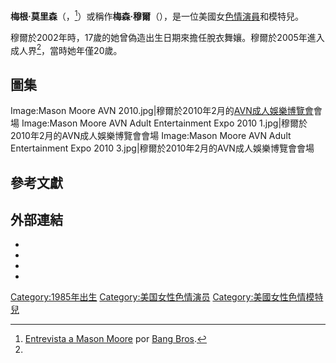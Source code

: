 {{noteTA
|G1=Show
|G2=Movie
}}
{{Adult bio
| name            = 梅森·穆爾<br>Mason Moore
| gender          = female
| image           = Mason Moore AVN Adult Entertainment Expo 2010 22.jpg
| caption         = 穆爾於2010年2月的[[成人影帶新聞成人娛樂博覽會|AVN成人娛樂博覽會]]會場
| birth_name      = 梅根·莫里森<br>（Megan Morrisson）
| birth           = {{birth date and age|1985|2|1}}
| location        = {{USA}}[[加利福尼亞州|加利福尼亞州]]，{{le|格拉納達山 (洛杉磯)|Granada Hills, Los Angeles|格拉納達山}}
| death_date      = 
| death_place     = 
| spouse          = 
| height          = {{height|ft=5|in=5|wiki=yes}}
| weight          = {{convert|64|kg|lb|abbr=on}}
| measurements    = 34E-26-34（E罩杯）<ref name="freeones">[http://www.freeones.com/html/m_links/bio_Mason_Moore.php Biografía de Mason Moore] {{Wayback|url=http://www.freeones.com/html/m_links/bio_Mason_Moore.php |date=20170308230900 }} en FreeOnes.</ref>
| eye color       = 榛色
| hair color      = 褐色
| ethnicity       = [[白人|高加索]]
| alias           = Miss Ryder
| number of films = 213
| homepage        = www.masonmoorexxx.com
}}
'''梅根·莫里森'''（{{lang-en|'''Megan Morrisson'''}}，{{bd|1985年|2月1日}}<ref name="bangbros">[http://www.bangbrosnetwork.com/t1/cfree=twisted/models/Mason-Moore1.html Entrevista a Mason Moore] por [[Bang_Bros|Bang Bros]].</ref>）或稱作'''梅森·穆爾'''（{{lang-en|'''Mason Moore'''}}），是一位美國女[[色情演員|色情演員]]和模特兒。

穆爾於2002年時，17歲的她曾偽造出生日期來擔任脫衣舞孃。穆爾於2005年進入成人界<ref name="bangbros" />，當時她年僅20歲。

==圖集==
<gallery>
Image:Mason Moore AVN 2010.jpg|穆爾於2010年2月的[[成人影帶新聞成人娛樂博覽會|AVN成人娛樂博覽會]]會場
Image:Mason Moore AVN Adult Entertainment Expo 2010 1.jpg|穆爾於2010年2月的AVN成人娛樂博覽會會場
Image:Mason Moore AVN Adult Entertainment Expo 2010 3.jpg|穆爾於2010年2月的AVN成人娛樂博覽會會場
</gallery>

==參考文獻==
{{Reflist|30em}}

==外部連結==
{{Commons category|Mason Moore}}
{{portal|色情}}
* {{Official website|www.masonmoorexxx.com}}
* {{IMDb name|3209523}}
* {{iafd name|id=masonmoore|gender=female|name=Mason Moore}}
* {{afdb name|id=51367|gender=female|name=Mason Moore}}

{{DEFAULTSORT:Moore, Mason}}
[[Category:1985年出生|Category:1985年出生]]
[[Category:美国女性色情演员|Category:美国女性色情演员]]
[[Category:美國女性色情模特兒|Category:美國女性色情模特兒]]
